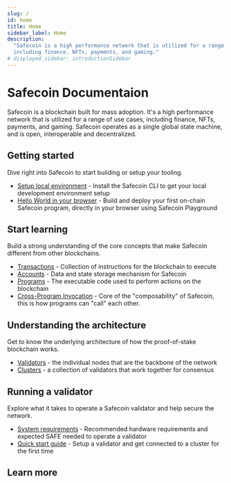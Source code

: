 ```yaml
---
slug: /
id: home
title: Home
sidebar_label: Home
description:
  "Safecoin is a high performance network that is utilized for a range of use cases, \
  including finance, NFTs, payments, and gaming."
# displayed_sidebar: introductionSidebar
---
```


# Safecoin Documentaion

Safecoin is a blockchain built for mass adoption. It's a high performance network that is utilized for
a range of use cases, including finance, NFTs, payments, and gaming. Safecoin operates as a single
global state machine, and is open, interoperable and decentralized.

## Getting started

Dive right into Safecoin to start building or setup your tooling.

- [Setup local environment](/cli) - Install the Safecoin CLI to get your local development environment setup
- [Hello World in your browser](getstarted/hello-world) - Build and deploy your first on-chain Safecoin program,
  directly in your browser using Safecoin Playground

## Start learning

Build a strong understanding of the core concepts that make Safecoin different from other blockchains.

- [Transactions](./developing/programming-model/transactions) - Collection of instructions for the blockchain to execute
- [Accounts](./developing/programming-model/accounts) - Data and state storage mechanism for Safecoin
- [Programs](./developing/intro/programs) - The executable code used to perform actions on the blockchain
- [Cross-Program Invocation](./developing/programming-model/calling-between-programs) - Core of the "composability"
  of Safecoin, this is how programs can "call" each other.

## Understanding the architecture

Get to know the underlying architecture of how the proof-of-stake blockchain works.

- [Validators](./validator/anatomy) - the individual nodes that are the backbone of the network
- [Clusters](./cluster/overview) - a collection of validators that work together for consensus

## Running a validator

Explore what it takes to operate a Safecoin validator and help secure the network.

- [System requirements](./running-validator/validator-reqs) - Recommended hardware requirements and expected SAFE
  needed to operate a validator
- [Quick start guide](./running-validator/validator-start) - Setup a validator and get connected to a cluster
  for the first time

## Learn more


<HomeCtaLinks />
